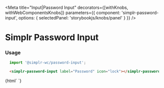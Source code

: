 
<Meta
  title="Input|Password Input"
  decorators={[withKnobs, withWebComponentsKnobs]}
  parameters={{ component: 'simplr-password-input', options: { selectedPanel: 'storybookjs/knobs/panel' } }}
/>

# Simplr Password Input

### Usage

```js
  import '@simplr-wc/password-input';
```

```html
  <simplr-password-input label="Password" icon="lock"></simplr-password-input>
```


<Story name="Simplr Password Input">
  {html`
    <simplr-password-input label="Password" icon="lock"></simplr-password-input>
  `}
</Story>

<Props of="simplr-password-input" />

